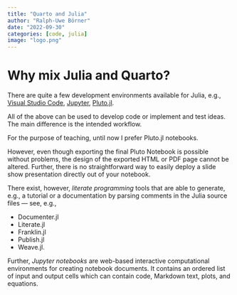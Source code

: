 ```yaml
---
title: "Quarto and Julia"
author: "Ralph-Uwe Börner"
date: "2022-09-30"
categories: [code, julia]
image: "logo.png"
---
```


# Why mix Julia and Quarto?

There are quite a few development environments available for Julia, e.g., [Visual Studio Code](https://code.visualstudio.com), [Jupyter](https://jupyter.org), [Pluto.jl](https://github.com/fonsp/Pluto.jl).

All of the above can be used to develop code or implement and test ideas. The main difference is the intended workflow.

For the purpose of teaching, until now I prefer Pluto.jl notebooks.

However, even though exporting the final Pluto Notebook is possible without problems, the design of the exported HTML or PDF page cannot be altered. Further, there is no straightforward way to easily deploy a slide show presentation directly out of your notebook.

There exist, however, *literate programming* tools that are able to generate, e.g., a tutorial or a documentation by parsing comments in the Julia source files --- see, e.g.,

-   Documenter.jl
-   Literate.jl
-   Franklin.jl
-   Publish.jl
-   Weave.jl.

Further, *Jupyter notebooks* are web-based interactive computational environments for creating notebook documents. It contains an ordered list of input and output cells which can contain code, Markdown text, plots, and equations.
